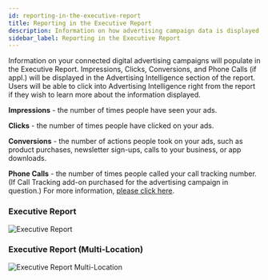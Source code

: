 ```yaml
---
id: reporting-in-the-executive-report
title: Reporting in the Executive Report
description: Information on how advertising campaign data is displayed in the Executive Report
sidebar_label: Reporting in the Executive Report
---
```


Information on your connected digital advertising campaigns will populate in the Executive Report. Impressions, Clicks, Conversions, and Phone Calls (if appl.) will be displayed in the Advertising Intelligence section of the report. Users will be able to click into Advertising Intelligence right from the report if they wish to learn more about the information displayed.

**Impressions** - the number of times people have seen your ads.

**Clicks** - the number of times people have clicked on your ads.

**Conversions** - the number of actions people took on your ads, such as product purchases, newsletter sign-ups, calls to your business, or app downloads.

**Phone Calls** - the number of times people called your call tracking number. (If Call Tracking add-on purchased for the advertising campaign in question.) For more information, [please click here](/vendasta-products/advertising-intelligence/call-tracking).

### **Executive Report**

![Executive Report](/img/advertising-intelligence/executive-report.png)

### **Executive Report (Multi-Location)**

![Executive Report Multi-Location](/img/advertising-intelligence/executive-report-multi-location.png)